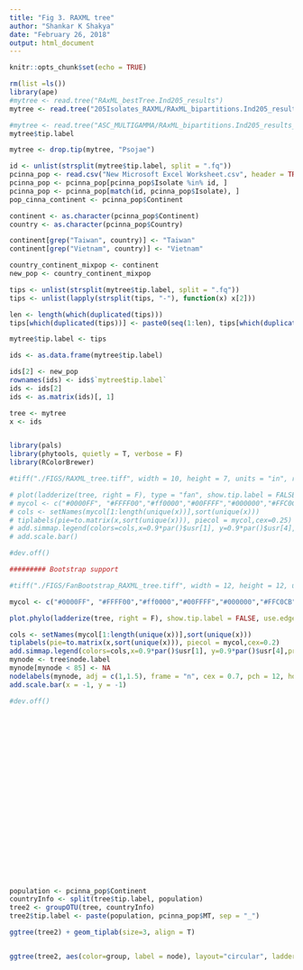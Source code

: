 ---
title: "Fig 3. RAXML tree"
author: "Shankar K Shakya"
date: "February 26, 2018"
output: html_document
---

```{r setup, include=FALSE}
knitr::opts_chunk$set(echo = TRUE)
```

```{r}

rm(list =ls())
library(ape)
#mytree <- read.tree("RAxML_bestTree.Ind205_results")
mytree <- read.tree("205Isolates_RAXML/RAxML_bipartitions.Ind205_results")

#mytree <- read.tree("ASC_MULTIGAMMA/RAxML_bipartitions.Ind205_results_MULTIGAMMAI")
mytree$tip.label

mytree <- drop.tip(mytree, "Psojae")

id <- unlist(strsplit(mytree$tip.label, split = ".fq"))
pcinna_pop <- read.csv("New Microsoft Excel Worksheet.csv", header = TRUE)
pcinna_pop <- pcinna_pop[pcinna_pop$Isolate %in% id, ]
pcinna_pop <- pcinna_pop[match(id, pcinna_pop$Isolate), ]
pop_cinna_continent <- pcinna_pop$Continent

continent <- as.character(pcinna_pop$Continent)
country <- as.character(pcinna_pop$Country)

continent[grep("Taiwan", country)] <- "Taiwan"
continent[grep("Vietnam", country)] <- "Vietnam"

country_continent_mixpop <- continent
new_pop <- country_continent_mixpop

tips <- unlist(strsplit(mytree$tip.label, split = ".fq"))
tips <- unlist(lapply(strsplit(tips, "-"), function(x) x[2]))

len <- length(which(duplicated(tips)))
tips[which(duplicated(tips))] <- paste0(seq(1:len), tips[which(duplicated(tips))])

mytree$tip.label <- tips

ids <- as.data.frame(mytree$tip.label)

ids[2] <- new_pop
rownames(ids) <- ids$`mytree$tip.label`
ids <- ids[2]
ids <- as.matrix(ids)[, 1]

tree <- mytree
x <- ids


library(pals)
library(phytools, quietly = T, verbose = F)
library(RColorBrewer)

#tiff("./FIGS/RAXML_tree.tiff", width = 10, height = 7, units = "in", res = 600)

# plot(ladderize(tree, right = F), type = "fan", show.tip.label = FALSE)
# mycol <- c("#0000FF", "#FFFF00","#ff0000","#00FFFF","#000000","#FFC0CB","#00ff00", "#FF00FF") %>% setNames(unique(new_pop))
# cols <- setNames(mycol[1:length(unique(x))],sort(unique(x)))
# tiplabels(pie=to.matrix(x,sort(unique(x))), piecol = mycol,cex=0.25)
# add.simmap.legend(colors=cols,x=0.9*par()$usr[1], y=0.9*par()$usr[4],prompt=FALSE,fsize=0.9)
# add.scale.bar()

#dev.off()

######### Bootstrap support

#tiff("./FIGS/FanBootstrap_RAXML_tree.tiff", width = 12, height = 12, units = "in", res = 600)

mycol <- c("#0000FF", "#FFFF00","#ff0000","#00FFFF","#000000","#FFC0CB","#00ff00", "#FF00FF") %>% setNames(unique(new_pop))

plot.phylo(ladderize(tree, right = F), show.tip.label = FALSE, use.edge.length = T, type = "fan")

cols <- setNames(mycol[1:length(unique(x))],sort(unique(x)))
tiplabels(pie=to.matrix(x,sort(unique(x))), piecol = mycol,cex=0.2)
add.simmap.legend(colors=cols,x=0.9*par()$usr[1], y=0.9*par()$usr[4],prompt=FALSE,fsize=0.9)
mynode <- tree$node.label
mynode[mynode < 85] <- NA
nodelabels(mynode, adj = c(1,1.5), frame = "n", cex = 0.7, pch = 12, horiz = T)
add.scale.bar(x = -1, y = -1)

#dev.off()























population <- pcinna_pop$Continent
countryInfo <- split(tree$tip.label, population)
tree2 <- groupOTU(tree, countryInfo)
tree2$tip.label <- paste(population, pcinna_pop$MT, sep = "_")

ggtree(tree2) + geom_tiplab(size=3, align = T)


ggtree(tree2, aes(color=group, label = node), layout="circular", ladderize = TRUE) + geom_tiplab(size=3, aes(angle=angle))





```

